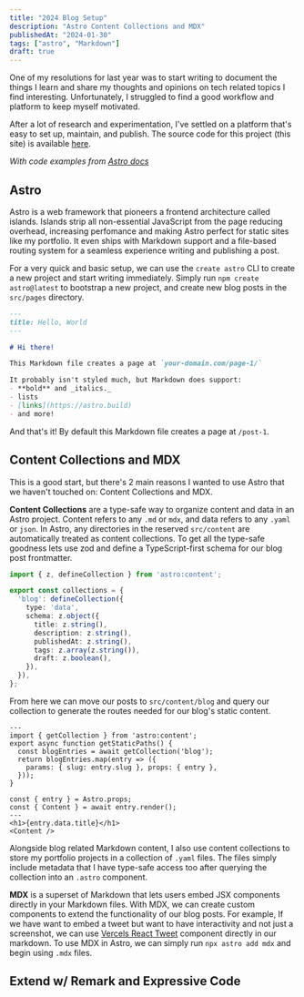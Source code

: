 ```yaml
---
title: "2024 Blog Setup"
description: "Astro Content Collections and MDX"
publishedAt: "2024-01-30"
tags: ["astro", "Markdown"]
draft: true
---
```


One of my resolutions for last year was to start writing to document the things I learn
and share my thoughts and opinions on tech related topics I find interesting. Unfortunately,
I struggled to find a good workflow and platform to keep myself motivated.

After a lot of research and experimentation, I've settled on a platform that's easy to set up,
maintain, and publish. The source code for this project (this site) is available [here](https://github.com/sakeththota/skth).

*With code examples from [Astro docs](https://docs.astro.build/en/guides/markdown-content/#file-based-routing)*

## Astro
Astro is a web framework that pioneers a frontend architecture called islands. Islands
strip all non-essential JavaScript from the page reducing overhead, increasing perfomance
and making Astro perfect for static sites like my portfolio. It even ships with Markdown
support and a file-based routing system for a seamless experience writing and publishing a post.

For a very quick and basic setup, we can use the `create astro` CLI to create a new project and start
writing immediately. Simply run `npm create astro@latest` to bootstrap a new project, and create
new blog posts in the `src/pages` directory.

```md title="src/pages/post-1.md"
---
title: Hello, World
---

# Hi there!

This Markdown file creates a page at `your-domain.com/page-1/`

It probably isn't styled much, but Markdown does support:
- **bold** and _italics._
- lists
- [links](https://astro.build)
- and more!
```

And that's it! By default this Markdown file creates a page at `/post-1`.

## Content Collections and MDX
This is a good start, but there's 2 main reasons I wanted to use Astro that we haven't touched on:
Content Collections and MDX.

**Content Collections** are a type-safe way to organize content and data in an Astro project. Content
refers to any `.md` or `mdx`, and data refers to any `.yaml` or `json`. In Astro, any directories in the
reserved `src/content` are automatically treated as content collections. To get all the type-safe goodness
lets use zod and define a TypeScript-first schema for our blog post frontmatter.

```ts title="src/content/config.ts"
import { z, defineCollection } from 'astro:content';

export const collections = {
  'blog': defineCollection({
    type: 'data',
    schema: z.object({
      title: z.string(),
      description: z.string(),
      publishedAt: z.string(),
      tags: z.array(z.string()),
      draft: z.boolean(),
    }),
  }),
};
```

From here we can move our posts to `src/content/blog` and query our collection to generate the routes needed
for our blog's static content.

```astro title="src/pages/posts/[...slug].astro"
---
import { getCollection } from 'astro:content';
export async function getStaticPaths() {
  const blogEntries = await getCollection('blog');
  return blogEntries.map(entry => ({
    params: { slug: entry.slug }, props: { entry },
  }));
}

const { entry } = Astro.props;
const { Content } = await entry.render();
---
<h1>{entry.data.title}</h1>
<Content />
```

Alongside blog related Markdown content, I also use content collections to store my portfolio projects in a
collection of `.yaml` files. The files simply include metadata that I have type-safe access too after querying
the collection into an `.astro` component.

**MDX** is a superset of Markdown that lets users embed JSX components directly in your Markdown files.
With MDX, we can create custom components to extend the functionality of our blog posts. For example,
If we have want to embed a tweet but want to have interactivity and not just a screenshot, we
can use [Vercels React Tweet](https://react-tweet.vercel.app/) component directly in our markdown.
To use MDX in Astro, we can simply run `npx astro add mdx` and begin using `.mdx` files.

## Extend w/ Remark and Expressive Code 

